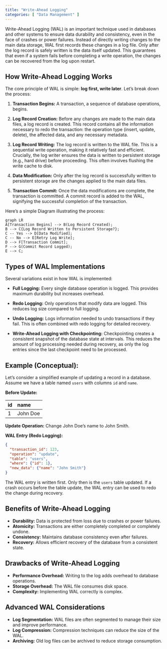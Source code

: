 ```yaml
---
title: "Write-Ahead Logging"
categories: [ "Data Management" ]
---
```


Write-Ahead Logging (WAL) is an important technique used in databases and other systems to ensure data durability and consistency, even in the face of crashes or power failures. Instead of directly writing changes to the main data storage, WAL first records these changes in a log file. Only after the log record is safely written is the data itself updated. This guarantees that even if a system fails before completing a write operation, the changes can be recovered from the log upon restart.

## How Write-Ahead Logging Works

The core principle of WAL is simple: **log first, write later**. Let's break down the process:

1.  **Transaction Begins:** A transaction, a sequence of database operations, begins.

2.  **Log Record Creation:** Before any changes are made to the main data files, a log record is created. This record contains all the information necessary to redo the transaction: the operation type (insert, update, delete), the affected data, and any necessary metadata.

3.  **Log Record Writing:** The log record is written to the WAL file. This is a sequential write operation, making it relatively fast and efficient. Crucially, the log writer ensures the data is written to persistent storage (e.g., hard drive) before proceeding. This often involves flushing the write cache to disk.

4.  **Data Modification:** Only after the log record is successfully written to persistent storage are the changes applied to the main data files.

5.  **Transaction Commit:** Once the data modifications are complete, the transaction is committed. A commit record is added to the WAL, signifying the successful completion of the transaction.

Here's a simple Diagram illustrating the process:

```mermaid
graph LR
A[Transaction Begins] --> B(Log Record Created);
B --> C{Log Record Written to Persistent Storage?};
C -- Yes --> D[Data Modified];
C -- No --> E[Retry Log Write];
D --> F[Transaction Commit];
F --> G(Commit Record Logged);
E --> C;
```

## Types of WAL Implementations

Several variations exist in how WAL is implemented:

-   **Full Logging:** Every single database operation is logged. This provides maximum durability but increases overhead.

-   **Redo Logging:** Only operations that modify data are logged. This reduces log size compared to full logging.

-   **Undo Logging:** Logs information needed to undo transactions if they fail. This is often combined with redo logging for detailed recovery.

-   **Write-Ahead Logging with Checkpointing:** Checkpointing creates a consistent snapshot of the database state at intervals. This reduces the amount of log processing needed during recovery, as only the log entries since the last checkpoint need to be processed.

## Example (Conceptual):

Let's consider a simplified example of updating a record in a database. Assume we have a table named `users` with columns `id` and `name`.

**Before Update:**

| id  | name     |
|:-----|:----------|
| 1   | John Doe |

**Update Operation:** Change John Doe's name to John Smith.

**WAL Entry (Redo Logging):**

``` json
{
  "transaction_id": 123,
  "operation": "update",
  "table": "users",
  "where": {"id": 1},
  "new_data": {"name": "John Smith"}
}
```

The WAL entry is written first. Only then is the `users` table updated. If a crash occurs before the table update, the WAL entry can be used to redo the change during recovery.

## Benefits of Write-Ahead Logging

-   **Durability:** Data is protected from loss due to crashes or power failures.
-   **Atomicity:** Transactions are either completely completed or completely undone.
-   **Consistency:** Maintains database consistency even after failures.
-   **Recovery:** Allows efficient recovery of the database from a consistent state.

## Drawbacks of Write-Ahead Logging

-   **Performance Overhead:** Writing to the log adds overhead to database operations.
-   **Storage Overhead:** The WAL file consumes disk space.
-   **Complexity:** Implementing WAL correctly is complex.

## Advanced WAL Considerations

-   **Log Segmentation:** WAL files are often segmented to manage their size and improve performance.
-   **Log Compression:** Compression techniques can reduce the size of the WAL.
-   **Archiving:** Old log files can be archived to reduce storage consumption.